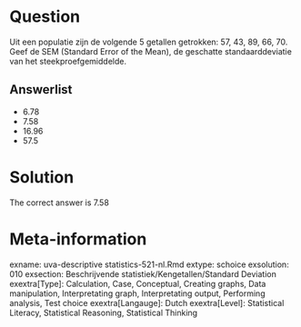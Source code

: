 Question
========

Uit een populatie zijn de volgende 5 getallen getrokken:
57, 43, 89, 66, 70. Geef de SEM (Standard Error of the Mean), de geschatte standaarddeviatie van het steekproefgemiddelde. 

Answerlist
----------
* 6.78
* 7.58
* 16.96
* 57.5

Solution
========

The correct answer is  7.58 

Meta-information
================
exname: uva-descriptive statistics-521-nl.Rmd 
extype: schoice 
exsolution: 010 
exsection: Beschrijvende statistiek/Kengetallen/Standard Deviation
exextra[Type]: Calculation, Case, Conceptual, Creating graphs, Data manipulation, Interpretating graph, Interpretating output, Performing analysis, Test choice 
exextra[Langauge]: Dutch 
exextra[Level]: Statistical Literacy, Statistical Reasoning, Statistical Thinking 
